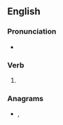 ==English==

===Pronunciation===
* {{IPA|/ɑʊtˈsɔld/|lang=en}}

===Verb===
{{head|en|verb form}}

# {{en-past of|outsell}}

===Anagrams===
* {{l|en|sold-out}}, {{l|en|soldout}}